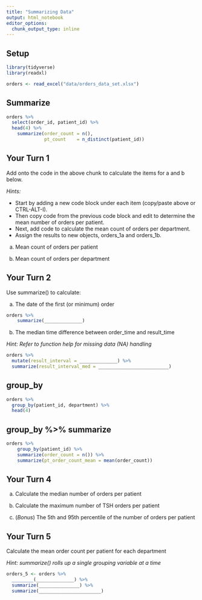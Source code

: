```yaml
---
title: "Summarizing Data"
output: html_notebook
editor_options: 
  chunk_output_type: inline
---
```


## Setup

```r
library(tidyverse) 
library(readxl) 

orders <- read_excel("data/orders_data_set.xlsx")
```

## Summarize

```r
orders %>%
  select(order_id, patient_id) %>%
  head(4) %>%
	summarize(order_count = n(),
	          pt_count    = n_distinct(patient_id)) 
```

## Your Turn 1

Add onto the code in the above chunk to calculate the items for a and b below.

*Hints:* 

- Start by adding a new code block under each item (copy/paste above or CTRL-ALT-I).
- Then copy code from the previous code block and edit to determine the mean number of orders per patient. 
- Next, add code to calculate the mean count of orders per department. 
- Assign the results to new objects, orders_1a and orders_1b.

a) Mean count of orders per patient
 


b) Mean count of orders per department



## Your Turn 2

Use summarize() to calculate:

a) The date of the first (or minimum) order

```r
orders %>% 
	summarize(______________)
```


b) The median time difference between order_time and result_time

*Hint: Refer to function help for missing data (NA) handling*

```r
orders %>%
  mutate(result_interval = ______________) %>%
  summarize(result_interval_med = __________________________)
```


## group_by

```r
orders %>% 
  group_by(patient_id, department) %>%
  head(4)
```

## group_by %>% summarize

```r
orders %>%
	group_by(patient_id) %>%
	summarize(order_count = n()) %>%
	summarize(pt_order_count_mean = mean(order_count))
```

## Your Turn 4

a) Calculate the median number of orders per patient



b) Calculate the maximum number of TSH orders per patient



c) (*Bonus*) The 5th and 95th percentile of the number of orders per patient



## Your Turn 5

Calculate the mean order count per patient for each department

*Hint: summarize() rolls up a single grouping variable at a time*

```r
orders_5 <- orders %>%
  ________(______________) %>%
  summarize(_______________) %>%
  summarize(_______________________)
```

